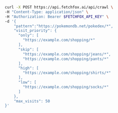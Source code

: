 <CodeGroup>

```bash curl
curl -X POST https://api.fetchfox.ai/api/crawl \
-H "Content-Type: application/json" \
-H "Authorization: Bearer $FETCHFOX_API_KEY" \
-d '{
    "pattern":"https://pokemondb.net/pokedex/*",
    "visit_priority": {
      "only": [
        "https://example.com/shopping/*"
      ],
      "skip": [
        "https://example.com/shopping/jeans/*",
        "https://example.com/shopping/pants/*"
      ],
      "high": [
        "https://example.com/shopping/shirts/*"
      ],
      "low": [
        "https://example.com/shopping/socks/*"
      ]
    },
    "max_visits": 50
}'
```

</CodeGroup>